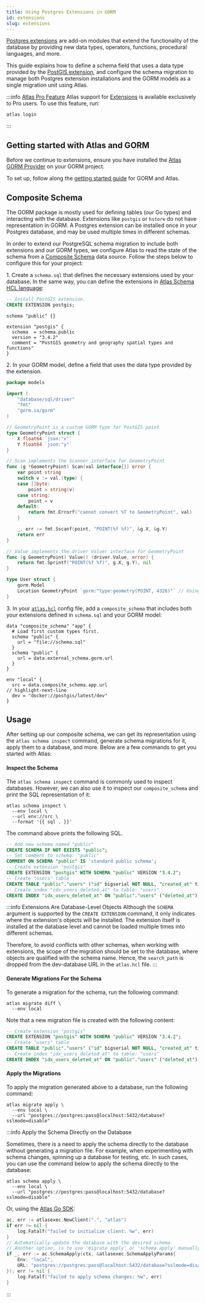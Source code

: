 ```yaml
---
title: Using Postgres Extensions in GORM
id: extensions
slug: extensions
---
```



[Postgres extensions](https://www.postgresql.org/docs/current/sql-createextension.html) are add-on modules that extend
the functionality of the database by providing new data types, operators, functions, procedural languages, and more.

This guide explains how to define a schema field that uses a data type provided by the [PostGIS extension](https://postgis.net/documentation/getting_started/), and configure
the schema migration to manage both Postgres extension installations and the GORM models as a single migration unit using Atlas.

:::info [Atlas Pro Feature](/features#pro)
Atlas support for [Extensions](/atlas-schema/hcl#extension) is available exclusively to Pro users.
To use this feature, run:
```
atlas login
```
:::

## Getting started with Atlas and GORM
Before we continue to extensions, ensure you have installed the [Atlas GORM Provider](https://github.com/ariga/atlas-provider-gorm)
on your GORM project.

To set up, follow along the [getting started guide](/guides/orms/gorm) for GORM and Atlas.

## Composite Schema

The GORM package is mostly used for defining tables (our Go types) and interacting with the database. Extensions like
`postgis` or `hstore` do not have representation in GORM. A Postgres extension can be installed once in your
Postgres database, and may be used multiple times in different schemas.

In order to extend our PostgreSQL schema migration to include both extensions and our GORM types, we configure Atlas to
read the state of the schema from a [Composite Schema](/atlas-schema/projects#data-source-composite_schema)
data source. Follow the steps below to configure this for your project:

1\. Create a `schema.sql` that defines the necessary extensions used by your database. In the same way, you can define
the extensions in [Atlas Schema HCL language](/atlas-schema/hcl-types#extension):

<Tabs>
<TabItem value={"sql"} label={"Using SQL"}>

```sql title="schema.sql"
-- Install PostGIS extension.
CREATE EXTENSION postgis;
```

</TabItem>
<TabItem value={"hcl"} label={"Using HCL"}>

```hcl title="schema.hcl"
schema "public" {}

extension "postgis" {
  schema  = schema.public
  version = "3.4.2"
  comment = "PostGIS geometry and geography spatial types and functions"
}
```

</TabItem>
</Tabs>

2\. In your GORM model, define a field that uses the data type provided by the extension.

```go title="models.go"
package models

import (
	"database/sql/driver"
	"fmt"
	"gorm.io/gorm"
)

// GeometryPoint is a custom GORM type for PostGIS point
type GeometryPoint struct {
	X float64 `json:"x"`
	Y float64 `json:"y"`
}

// Scan implements the Scanner interface for GeometryPoint
func (g *GeometryPoint) Scan(val interface{}) error {
	var point string
	switch v := val.(type) {
	case []byte:
		point = string(v)
	case string:
		point = v
	default:
		return fmt.Errorf("cannot convert %T to GeometryPoint", val)
	}

	_, err := fmt.Sscanf(point, "POINT(%f %f)", &g.X, &g.Y)
	return err
}

// Value implements the driver Valuer interface for GeometryPoint
func (g GeometryPoint) Value() (driver.Value, error) {
	return fmt.Sprintf("POINT(%f %f)", g.X, g.Y), nil
}

type User struct {
	gorm.Model
	Location GeometryPoint `gorm:"type:geometry(POINT, 4326)"` // Using PostGIS geometry type
}
```

3\. In your [`atlas.hcl`](/guides/orms/gorm#standalone-mode) config file, add a `composite_schema` that includes both your extensions defined in `schema.sql` and your GORM model:

```hcl title="atlas.hcl"
data "composite_schema" "app" {
  # Load first custom types first.
  schema "public" {
    url = "file://schema.sql"
  }
  schema "public" {
    url = data.external_schema.gorm.url
  }
}

env "local" {
  src = data.composite_schema.app.url
// highlight-next-line
  dev = "docker://postgis/latest/dev"
}
```

## Usage

After setting up our composite schema, we can get its representation using the `atlas schema inspect` command, generate
schema migrations for it, apply them to a database, and more. Below are a few commands to get you started with Atlas:

#### Inspect the Schema

The `atlas schema inspect` command is commonly used to inspect databases. However, we can also use it to inspect our
`composite_schema` and print the SQL representation of it:

```shell
atlas schema inspect \
  --env local \
  --url env://src \
  --format '{{ sql . }}'
```

The command above prints the following SQL.

```sql
-- Add new schema named "public"
CREATE SCHEMA IF NOT EXISTS "public";
-- Set comment to schema: "public"
COMMENT ON SCHEMA "public" IS 'standard public schema';
-- Create extension "postgis"
CREATE EXTENSION "postgis" WITH SCHEMA "public" VERSION "3.4.2";
-- Create "users" table
CREATE TABLE "public"."users" ("id" bigserial NOT NULL, "created_at" timestamptz NULL, "updated_at" timestamptz NULL, "deleted_at" timestamptz NULL, "location" public.geometry(point,4326) NULL, PRIMARY KEY ("id"));
-- Create index "idx_users_deleted_at" to table: "users"
CREATE INDEX "idx_users_deleted_at" ON "public"."users" ("deleted_at");
```

:::info Extensions Are Database-Level Objects
Although the `SCHEMA` argument is supported by the `CREATE EXTENSION` command, it only indicates where the extension's
objects will be installed. The extension itself is installed at the database level and cannot be loaded multiple times
into different schemas.

Therefore, to avoid conflicts with other schemas, when working with extensions, the scope of the migration should be set
to the database, where objects are qualified with the schema name. Hence, the `search_path` is dropped from the dev-database
URL in the `atlas.hcl` file.
:::

#### Generate Migrations For the Schema

To generate a migration for the schema, run the following command:

```shell
atlas migrate diff \
  --env local
```

Note that a new migration file is created with the following content:

```sql title="migrations/20240712090543.sql"
-- Create extension "postgis"
CREATE EXTENSION "postgis" WITH SCHEMA "public" VERSION "3.4.2";
-- Create "users" table
CREATE TABLE "public"."users" ("id" bigserial NOT NULL, "created_at" timestamptz NULL, "updated_at" timestamptz NULL, "deleted_at" timestamptz NULL, "location" public.geometry(point,4326) NULL, PRIMARY KEY ("id"));
-- Create index "idx_users_deleted_at" to table: "users"
CREATE INDEX "idx_users_deleted_at" ON "public"."users" ("deleted_at");
```

#### Apply the Migrations

To apply the migration generated above to a database, run the following command:

```
atlas migrate apply \
  --env local \
  --url "postgres://postgres:pass@localhost:5432/database?sslmode=disable"
```

:::info Apply the Schema Directly on the Database

Sometimes, there is a need to apply the schema directly to the database without generating a migration file. For example,
when experimenting with schema changes, spinning up a database for testing, etc. In such cases, you can use the command
below to apply the schema directly to the database:

```shell
atlas schema apply \
  --env local \
  --url "postgres://postgres:pass@localhost:5432/database?sslmode=disable"
```

Or, using the [Atlas Go SDK](https://github.com/ariga/atlas-go-sdk):

```go
ac, err := atlasexec.NewClient(".", "atlas")
if err != nil {
    log.Fatalf("failed to initialize client: %w", err)
}
// Automatically update the database with the desired schema.
// Another option, is to use 'migrate apply' or 'schema apply' manually.
if _, err := ac.SchemaApply(ctx, &atlasexec.SchemaApplyParams{
    Env: "local",
    URL: "postgres://postgres:pass@localhost:5432/database?sslmode=disable",
}); err != nil {
    log.Fatalf("failed to apply schema changes: %w", err)
}
```

:::

